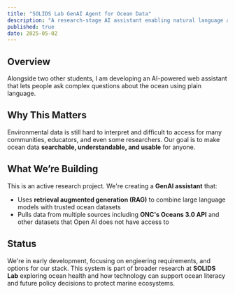 ```yaml
---
title: "SOLIDS Lab GenAI Agent for Ocean Data"
description: "A research-stage AI assistant enabling natural language access to diverse ocean health data."
published: true
date: 2025-05-02
---
```


## Overview

Alongside two other students, I am developing an AI-powered web assistant that lets people ask complex questions about the ocean using plain language.

## Why This Matters

Environmental data is still hard to interpret and difficult to access for many communities, educators, and even some researchers. Our goal is to make ocean data **searchable, understandable, and usable** for anyone.

## What We’re Building

This is an active research project. We're creating a **GenAI assistant** that:

- Uses **retrieval augmented generation (RAG)** to combine large language models with trusted ocean datasets
- Pulls data from multiple sources including **ONC's Oceans 3.0 API** and other datasets that Open AI does not have access to

## Status

We're in early development, focusing on engieering requirements, and options for our stack.
This system is part of broader research at **SOLIDS Lab** exploring ocean health and how technology can support ocean literacy and future policy decisions to protect marine ecosystems.



